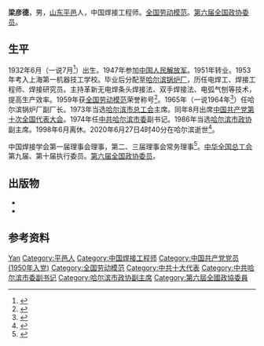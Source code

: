 {{人物信息框
| 姓名     = 梁彦德
| 性别     = 男
| 出生日期 = 1932年6月
| 出生地点 = [[山东省|山东省]][[平邑县|平邑县]]
| 逝世日期 = 2020年6月27日（88岁）
| 逝世地点 = [[黑龙江省|黑龙江省]][[哈尔滨市|哈尔滨市]]
| 民族     = [[汉族|汉族]]
| 籍贯     = 
| 职业     = 焊接工程师
| 母校     = 
| 奖项     = [[全国劳动模范|全国劳动模范]]（1959年）
}}
'''梁彦德'''{{BD|1932年|6月|2020年|6月27日|catIdx=Liang}}，男，[[山东省|山东]][[平邑县|平邑]]人，中国焊接工程师。[[全国劳动模范|全国劳动模范]]。[[第六届全国政协委员|第六届全国政协委员]]。

==生平==
1932年6月（一说7月<ref>{{cite book |editor=黑龙江省地方志编纂委员会 |title=黑龙江人物传略·三 |date=1988 |publisher=黑龙江人民出版社 |location=哈尔滨 |page=287}}</ref>）出生。1947年参加[[中国人民解放军|中国人民解放军]]。1951年转业。1953年考入上海第一机器技工学校。毕业后分配至[[哈尔滨锅炉厂|哈尔滨锅炉厂]]，历任电焊工、焊接工程师、焊接研究员。主持革新无电焊条头焊接法、双手焊接法、电弧气刨等技术，提高生产效率。1959年获[[全国劳动模范|全国劳动模范]]荣誉称号<ref>{{cite book |editor=田鹏颖 |editor2=李正鸿 |title=东北老工业基地劳模人物传（黑龙江卷） |date=2018 |publisher=社会科学文献出版社 |isbn=9787520136990}}</ref>。1965年（一说1964年<ref>{{cite web |author1=戴旭 |title=从上海到哈尔滨的无悔青春 |url=http://www.haijiangzx.com/2015/0701/237851.shtml |publisher=海疆在线 |date=2015-07-01 |accessdate=2020-09-03 |archive-date=2017-01-12 |archive-url=https://web.archive.org/web/20170112233346/http://www.haijiangzx.com/2015/0701/237851.shtml |dead-url=no }}</ref>）任哈尔滨锅炉厂副厂长。1973年当选[[哈尔滨市总工会|哈尔滨市总工会]]主席。同年8月出席[[中国共产党第十次全国代表大会|中国共产党第十次全国代表大会]]。1974年任[[中共哈尔滨市委|中共哈尔滨市委]]副书记。1986年当选[[哈尔滨市政协|哈尔滨市政协]]副主席。1998年6月离休。2020年6月27日4时40分在哈尔滨逝世<ref>{{cite web |title=梁彦德同志逝世 |url=http://news.my399.com/local/content/2020-06/28/content_2642532.htm |publisher=哈尔滨新闻网 |date=2020-06-28 |accessdate=2020-09-03 |archive-date=2020-07-04 |archive-url=https://web.archive.org/web/20200704052320/http://news.my399.com/local/content/2020-06/28/content_2642532.htm |dead-url=no }}</ref>。

中国焊接学会第一届理事会理事，第二、三届理事会常务理事<ref>{{cite web |title=中国机械工程学会焊接学会历届成员组成名单 |url=http://www.cws.com.cn/chinese/jiniandahui/xuelishi.htm |accessdate=2020-09-03 |archive-date=2019-08-20 |archive-url=https://web.archive.org/web/20190820093146/http://www.cws.com.cn/chinese/jiniandahui/xuelishi.htm |dead-url=no }}</ref>。[[中华全国总工会|中华全国总工会]]第九届、第十届执行委员。[[第六届全国政协委员|第六届全国政协委员]]。

==出版物==
*{{cite book |author=梁彦德 |author2=陆仁发 |title=炭极空气电弧气刨的应用 |date=1965 |publisher=第一机械工业部新技术先进经验宣传推广联合办公室 |location=北京}}
*{{cite book |author=梁彦德 |title=电弧气刨的实践 |date=1968 |publisher=机械工业出版社 |location=北京}}
==参考资料==
{{portal|人物|政治}}
{{reflist}}
{{start box}}
{{s-npo}}
{{s-before|王军}}
{{s-title|[[哈尔滨市总工会|哈尔滨市总工会]]主席|1973年－1986年}}
{{s-after|[[高树文|高树文]]}}
{{end box}}
{{Authority control}}
{{DEFAULTSORT:Liang}}
[[Category:梁姓|Yan]]
[[Category:平邑人|Category:平邑人]]
[[Category:中国焊接工程师|Category:中国焊接工程师]]
[[Category:中国共产党党员_(1950年入党)|Category:中国共产党党员 (1950年入党)]]
[[Category:全国劳动模范|Category:全国劳动模范]]
[[Category:中共十大代表|Category:中共十大代表]]
[[Category:中共哈尔滨市委副书记|Category:中共哈尔滨市委副书记]]
[[Category:哈尔滨市政协副主席|Category:哈尔滨市政协副主席]]
[[Category:第六屆全國政協委員|Category:第六屆全國政協委員]]
